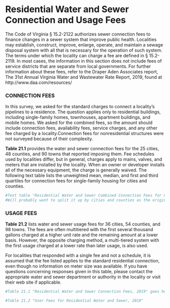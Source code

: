 # Residential Water and Sewer Connection and Usage Fees

The Code of Virginia § 15.2-2122 authorizes sewer connection fees to finance changes in a sewer system that improve public health. Localities may establish, construct, improve, enlarge, operate, and maintain a sewage disposal system with all that is necessary for the operation of such system. The terms under which the locality can charge a fee are defined in § 15.2-2119. In most cases, the information in this section does not include fees of service districts that are separate from local governments.  For further information about these fees, refer to the Draper Aden Associates report, The 31st Annual Virginia Water and Wastewater Rate Report, 2019, found at http://www.daa.com/resources/ 

### CONNECTION FEES
In this survey, we asked for the standard charges to connect  a  locality’s  pipelines  to  a  residence.  The  question  applies  only  to  residential  buildings,  including  single-family  homes,  townhouses,  apartment  buildings,  and  mobile  homes.  We  asked  for  the  combined  fees,  so  the  amount should include connection fees, availability fees, service charges, and any other fee charged by a locality.Connection  fees  for  nonresidential  structures  were  not  surveyed because of their complexity.

**Table  21.1**  provides  the  water  and  sewer  connection  fees for the 25 cities, 48 counties, and 90 towns that reported imposing them. Fee schedules used by localities differ, but in general, charges apply to mains, valves, and meters that are installed by the locality. When an owner or developer installs all of the necessary equipment, the charge is generally waived. The following text table lists the unweighted mean, median, and first and third quartiles for connection fees for single-family housing for cities and counties. 

```r
#Text table "Residential Water and Sewer Combined Connection Fees for Cities and Counties, 2019" goes here 
#Will probably want to split it up by cities and counties as the original has done
```

### USAGE FEES
**Table 21.2** lists water and sewer usage fees for 36 cities, 54 counties, and 98 towns. The fees are often multitiered with the first several thousand gallons charged at a higher unit rate and the remaining amount at a lower basis. However, the opposite charging method, a multi-tiered system with the first usage charged at a lower rate than later usage, is also used. 

For localities that responded with a single fee and not a schedule, it is assumed that the fee listed applies to the standard residential connection, even though no information on meter size was available. If you have questions concerning responses given in this table, please contact the appropriate water  and  sewer  department  or  authority  in  the  locality  or  visit their web site if applicable. 

```r

#Table 21.1 "Residential Water and Sewer Connection Fees, 2019" goes here

#Table 21.2 "User Fees for Residential Water and Sewer, 2019"
```


